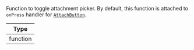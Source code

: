 Function to toggle attachment picker. By default, this function is attached to `onPress` handler for [`AttachButton`](../../../core-components/channel.mdx#attachbutton).

| Type     |
| -------- |
| function |
